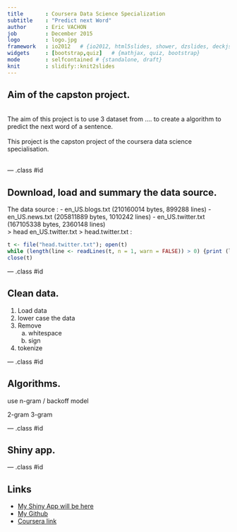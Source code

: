 ```yaml
---
title       : Coursera Data Science Specialization
subtitle    : "Predict next Word"
author      : Eric VACHON
job         : December 2015
logo        : logo.jpg
framework   : io2012   # {io2012, html5slides, shower, dzslides, deckjs...}
widgets     : [bootstrap,quiz]   # {mathjax, quiz, bootstrap}
mode        : selfcontained # {standalone, draft}
knit        : slidify::knit2slides
--- 
```

<!--
https://support.rstudio.com/hc/en-us/articles/205002917-SSL-certificate-problem-when-publishing-to-RPubs
file.edit('~/.Rprofile') **<--options(rpubs.upload.method = "internal")**
library(slidify)
setwd("D:\\_MOOC_\\git\\Capston_Project")
publish(title = 'Coursera Capston Project', 'index.html', host = 'rpubs') 
-->

## Aim of the capston project.
<br>
The aim of this project is to use 3 dataset from .... to create a algorithm to predict the next word of a sentence.  
<br>
This project is the capston project of the coursera data science specialisation.  
<br>

--- .class #id 

## Download, load and summary the data source.
The data source :
- en_US.blogs.txt (210160014 bytes,  899288 lines)
- en_US.news.txt (205811889 bytes, 1010242 lines)
- en_US.twitter.txt (167105338 bytes, 2360148 lines)  
> head en_US.twitter.txt > head.twitter.txt :  
```r
t <- file("head.twitter.txt"); open(t)
while (length(line <- readLines(t, n = 1, warn = FALSE)) > 0) {print (line)} 
close(t) 
```


--- .class #id 

## Clean data.

1. Load data
2. lower case the data
3. Remove 
   a. whitespace
   b. sign
4. tokenize   


--- .class #id  

## Algorithms.

use n-gram / backoff model

2-gram
3-gram


--- .class #id  

## Shiny app. 



--- .class #id  

## Links

- [My Shiny App will be here](https://ervachon.shinyapps.io/Capston_Project)  
- [My Github](https://github.com/ervachon/Capston_Project)  
- [Coursera link](https://class.coursera.org/dsscapstone-006)
